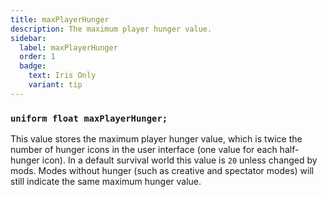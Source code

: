 ```yaml
---
title: maxPlayerHunger
description: The maximum player hunger value.
sidebar:
  label: maxPlayerHunger
  order: 1
  badge:
    text: Iris Only
    variant: tip
---
```


### `uniform float maxPlayerHunger;`

This value stores the maximum player hunger value, which is twice the number of hunger icons in the user interface (one value for each half-hunger icon). In a default survival world this value is `20` unless changed by mods. Modes without hunger (such as creative and spectator modes) will still indicate the same maximum hunger value.